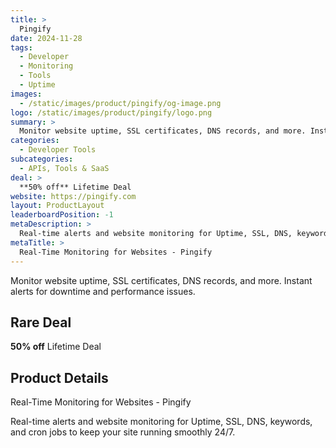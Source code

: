 ```yaml
---
title: >
  Pingify
date: 2024-11-28
tags:
  - Developer
  - Monitoring
  - Tools
  - Uptime
images:
  - /static/images/product/pingify/og-image.png
logo: /static/images/product/pingify/logo.png
summary: >
  Monitor website uptime, SSL certificates, DNS records, and more. Instant alerts for downtime and performance issues.
categories:
  - Developer Tools
subcategories:
  - APIs, Tools & SaaS
deal: >
  **50% off** Lifetime Deal
website: https://pingify.com
layout: ProductLayout
leaderboardPosition: -1
metaDescription: >
  Real-time alerts and website monitoring for Uptime, SSL, DNS, keywords, and cron jobs to keep your site running smoothly 24/7.
metaTitle: >
  Real-Time Monitoring for Websites - Pingify
---
```

Monitor website uptime, SSL certificates, DNS records, and more. Instant alerts for downtime and performance issues.

## Rare Deal

**50% off** Lifetime Deal

## Product Details

Real-Time Monitoring for Websites - Pingify

Real-time alerts and website monitoring for Uptime, SSL, DNS, keywords, and cron jobs to keep your site running smoothly 24/7.
